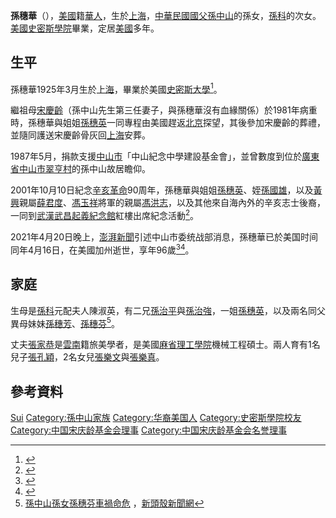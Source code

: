 {{Infobox_Prime_Minister
| name= 孫穗華
| image =<!-- Use only free-licenced images which meet WP:NFCC -->Replace this image female.svg
| sex = 女
| birth_date = {{birth_date|1925|3|18}}
| birth_place = {{ROC-1912|上海市}}
| death_date={{death_date_and_age|2021|04|16|1925|3|18}}
| death_place={{USA}}[[加州|加州]]
| native place = [[廣東省|廣東省]][[中山縣|中山縣]]
| constituency = 
| residence = {{USA}}
| nationality = {{ROC}}<br>{{USA}}
| spouse = 張家恭
| children = 
| party = {{Kmt|25px}}
| profession = 
| religion = 
| signature =
| footnotes = 
| order = 
}}

'''孫穗華'''（{{bd|1925年|3月18日|2021年|catIdx=Sun孫|4月16日}}），[[美國|美國]]籍[[華人|華人]]，生於[[上海|上海]]，[[中華民國|中華民國]][[國父|國父]][[孫中山|孫中山]]的孫女，[[孫科|孫科]]的次女。[[美國|美國]][[史密斯學院|史密斯學院]]畢業，定居[[美國|美國]]多年。

== 生平 ==
孫穗華1925年3月生於[[上海|上海]]，畢業於美國[[史密斯学院|史密斯大學]]<ref>{{Cite web |url=http://www.sunyat-sen.org:1980/b5/www.sunyat-sen.org/sun/showqshy.php?id=30 |title=孫中山故居紀念館——孫穗華 |access-date=2011-01-05 |archive-date=2016-03-04 |archive-url=https://web.archive.org/web/20160304222845/http://www.sunyat-sen.org:1980/b5/www.sunyat-sen.org/sun/showqshy.php?id=30 |dead-url=no }}</ref>。

繼祖母[[宋慶齡|宋慶齡]]（孫中山先生第三任妻子，與孫穗華沒有血緣關係）於1981年病重時，孫穗華與姐姐[[孫穗英|孫穗英]]一同專程由美國趕返[[北京|北京]]探望，其後參加宋慶齡的葬禮，並隨同護送宋慶齡骨灰回[[上海|上海]]安葬。

1987年5月，捐款支援[[中山市|中山市]]「中山紀念中學建設基金會」，並曾數度到位於[[廣東省|廣東省]][[中山市|中山市]][[翠亨村|翠亨村]]的孫中山故居瞻仰。

2001年10月10日紀念[[辛亥革命|辛亥革命]]90周年，孫穗華與姐姐[[孫穗英|孫穗英]]、姪[[孫國雄|孫國雄]]，以及[[黃興|黃興]]親屬[[薛君度|薛君度]]、[[馮玉祥|馮玉祥]]將軍的親屬[[馮洪志|馮洪志]]，以及其他來自海內外的辛亥志士後裔，一同到[[武漢|武漢]][[辛亥革命武昌起义纪念馆|武昌起義紀念館]]紅樓出席紀念活動<ref>{{Cite web |url=http://www.peopledaily.com.cn/GB/shizheng/252/6534/6608/20011011/579465.html |title=武昌红楼前的祈盼——海内外人士参观辛亥革命武昌起义纪念馆侧记 |accessdate=2001-10-11 |archive-date=2016-03-04 |archive-url=https://web.archive.org/web/20160304204040/http://www.people.com.cn/BIG5/shizheng/252/6534/6608/20011011/579465.html |dead-url=no }}</ref>。

2021年4月20日晚上，[[澎湃新聞|澎湃新聞]]引述中山市委统战部消息，孫穗華已於美国时间同年4月16日，在美國加州逝世，享年96歲<ref>{{Cite web |title=孙中山先生孙女、孙科次女孙穗华逝世，享年96岁 |url=https://www.thepaper.cn/newsDetail_forward_12296422 |accessdate=2021-04-20 |author=岳怀让 |date=2021-04-20 |work=澎湃新闻 |language=zh-hans |editor=蒋晨锐 |archive-date=2021-04-28 |archive-url=https://web.archive.org/web/20210428000202/http://www.thepaper.cn/newsDetail_forward_12296422 |dead-url=no }}</ref><ref>{{Cite web |title=國父孫女孫穗華病逝加州 享耆壽96歲 |url=https://www.cna.com.tw/news/acn/202104200363.aspx |accessdate=2021-04-21 |date=2021-04-20 |publisher=中央通訊社 |language=zh-hant |editor=邱國強 |location=台北 |archive-date=2021-07-08 |archive-url=https://web.archive.org/web/20210708122913/https://www.cna.com.tw/news/acn/202104200363.aspx |dead-url=no }}</ref>。

== 家庭 ==
{{Ahnentafel top}}<center>
{{ahnentafel-compact5
|boxstyle_1=background-color: #a0a0ff;
|boxstyle_2=background-color: #acb8f4;
|boxstyle_3=background-color: #b8d0e8;
|boxstyle_4=background-color: #c4e8dc;
|boxstyle_5=background-color: #d0ffd0;
|1='''孫穗華'''（1925－2021）
|2='''父：'''[[孫科|孫科]]（1891－1973）
|3='''母：'''[[陈淑英|陈淑英]]（1893－1990）
|4='''祖父：'''[[孙中山|孙中山]]（1866－1925）
|5='''祖母：'''[[盧慕貞|盧慕貞]]（1867－1952）
|6=
|7=
|8='''曾祖父：'''[[孙达成|孙达成]]（1813－1888）
|9='''曾祖母：'''杨氏（1828－1910）
|10='''外曾祖父：'''[[卢耀显|卢耀显]]
|11=
|12=
|13=
|14=
|15=
|16='''高祖父：'''[[孙敬贤|孙敬贤]]（1789－1850）
|17='''高祖母：'''黄氏（1792－1869）
|18=
|19=
|20=
|21=
|22=
|23=
|24=
|25=
|26=
|27=
|28=
|29=
|30=
|31=
}}</center>
{{ahnentafel bottom}}
生母是[[孫科|孫科]]元配夫人陳淑英，有二兄[[孫治平|孫治平]]與[[孫治強|孫治強]]，一姐[[孫穗英|孫穗英]]，以及兩名同父異母妹妹[[孫穗芳|孫穗芳]]、[[孫穗芬|孫穗芬]]<ref>[https://newtalk.tw/news/view/2011-01-01/11027 孫中山孫女孫穗芬車禍命危] {{Wayback|url=https://newtalk.tw/news/view/2011-01-01/11027 |date=20210423210131 }}，[[新頭殼|新頭殼新聞網]]</ref>。

丈夫[[張家恭|張家恭]]是[[雲南|雲南]]籍旅美學者，是美國[[麻省理工學院|麻省理工學院]]機械工程碩士。兩人育有1名兒子[[張孔穎|張孔穎]]，2名女兒[[張樂文|張樂文]]與[[張樂真|張樂真]]。

== 參考資料 ==
{{Reflist}}

{{Navboxes 
| title  = 孙穗华在[[中国宋庆龄基金会|中国宋庆龄基金会]]的职务
| list1  =
{{宋庆龄基金会第一届理事会}}
{{宋庆龄基金会第二届理事会}}
{{宋庆龄基金会第三届理事会}}
{{中国宋庆龄基金会第五届理事会}}
{{中国宋庆龄基金会第七届理事会}}
}}

{{Authority control}}
{{DEFAULTSORT:Sun孙}}
[[Category:孙姓|Sui]]
[[Category:孫中山家族|Category:孫中山家族]]
[[Category:华裔美国人|Category:华裔美国人]]
[[Category:史密斯學院校友|Category:史密斯學院校友]]
[[Category:中国宋庆龄基金会理事|Category:中国宋庆龄基金会理事]]
[[Category:中国宋庆龄基金会名誉理事|Category:中国宋庆龄基金会名誉理事]]